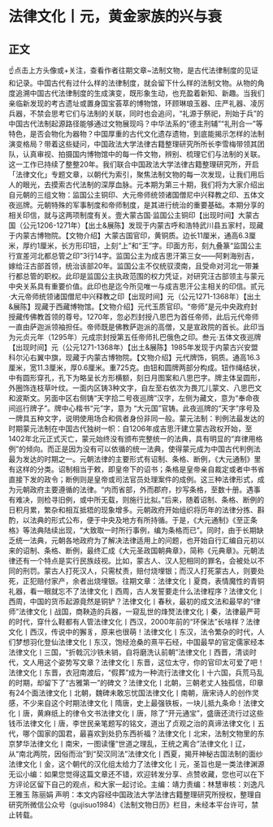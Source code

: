 # 法律文化丨元，黄金家族的兴与衰
## 正文
☝点击上方头像或+关注，查看作者往期文章~法制文物，是古代法律制度的见证和记录。中国古代有过什么样的法律制度，就会留下什么样的法制文物。从物的角度追溯中国古代法律制度的生成演变，既形象生动，也充盈着新知、新趣。当我们亲临新发现的考古遗址或置身国宝荟萃的博物馆，环顾琳琅玉器、庄严礼器、凌厉兵器，不禁会思考它们与法制的关联，同时也会追问，“礼源于祭祀，刑始于兵”的中国古代法制起源路径能够通过文物展现吗？中华法系的“德主刑辅”“礼刑合一”等特色，是否会物化为器物？中国厚重的古代文化遗存遗物，到底能揭示怎样的法制演变格局？带着这些疑问，中国政法大学法律古籍整理研究所所长李雪梅带领其团队，认真审视、拍摄国内博物馆中的每一件文物，辨别、梳理它们与法制的关联。这一工作已持续了整整20年。我们联合中国政法大学法律古籍整理研究所，开启「法律文化」专题文章，以朝代为索引，聚焦法制文物的每一次发现，让我们用后人的眼光，去摸索古代法制的深厚血脉。元本期为第三十期，我们将为大家介绍出自元朝的三组文物：监国公主铜印、大元帝师统领诸国僧尼中兴释教之印、五体文夜巡牌。元朝特殊的军事制度和帝师制度，是其进行统治的重要基础。本期分享的相关印信，就与这两项制度有关。壹大蒙古国·监国公主铜印【出现时间】大蒙古国（公元1206-1271年）【出土&展陈】发现于内蒙古呼和浩特武川县五家村，现藏于内蒙古博物院。【文物介绍】大蒙古国官印，黄铜质。边长11厘米，通高6.3厘米，厚约1厘米，长方形印钮，上刻“上”和“王”字。印面方形，刻九叠篆“监国公主行宣差河北都总管之印”3行14字。监国公主为成吉思汗第三女——阿剌海别吉，嫁给汪古部首领，统治该部20年。监国公主不仅统驭漠南，且受命对河北一带兼行都总管的职权。此印是监国公主执政范围的权力凭证，对研究汪古部领主与蒙元中央关系具有重要价值。此印也是迄今所见唯一与成吉思汗公主相关的印信。贰元·大元帝师统领诸国僧尼中兴释教之印【出现时间】元（公元1271-1368年）【出土&展陈】现藏于西藏博物馆。【文物介绍】元代玉质官印。“帝师”是元中央政府封授藏传佛教首领的尊号。1270年，忽必烈封授八思巴为首任帝师，此后元代帝师一直由萨迦派领袖担任。帝师既是佛教萨迦派的高僧，又是宣政院的首长。此印当为元贞元年（1295年）元成宗封授第五任帝师扎巴俄色之印。叁元·五体文夜巡牌【出现时间】元（公元1271-1368年）【出土&展陈】1985年发现于内蒙古兴安盟科尔沁右翼中旗，现藏于内蒙古博物院。【文物介绍】元代牌饰，铜质。通高16.3厘米，宽11.3厘米，厚0.6厘米。重725克。由钮和圆牌两部分构成。钮作绳结状，中有圆形穿孔，孔下为略呈长方形横额，刻日月图案和八思巴字。牌主体呈圆形，外圈饰连枝草叶纹。一面内区铸3种文字，自左至右依次为畏兀儿蒙文、八思巴文和波斯文。另面中区右侧铸“天字拾二号夜巡牌”汉字，左侧为藏文，意为“奉命夜间巡行牌子”。牌中心楷书“元”字，意为 “大元国”官铸。此夜巡牌的“天字”序号及一牌具五种文字，说明使用场合和佩者身份非同一般。蒙元法制：判例法最发达的时期蒙元法制在中国古代独树一帜：自1206年成吉思汗建立蒙古政权开始，至1402年北元正式灭亡，蒙元始终没有颁布完整统一的法典，具有明显的“弃律用格例”的倾向。而正是因为没有可以依循的统一法典，使得蒙元成为中国古代判例法最为发达的时期之一。元朝法律的主要形式有诏制、条格、断例，《大元通制》里有这样的分类。诏制相当于敕，即皇帝下的诏书；条格是皇帝亲自裁定或者中书省直接下发的政令；断例则是皇帝或司法官员处理案件的成例。这三种法律形式，成为元朝政府主要遵循的法律。“内而省部，外而郡府，抄写条格，至数十册。遇事有难决，则检寻旧例，或中所无载，则施行比拟。”后来，随着诏制、条格、断例的日积月累，繁杂和相互抵牾的现象增多。元朝政府开始组织将历年的法律分拣、斟酌，以法典的形式公布，便于中央及地方有所持循。于是，《大元通制》《至正条格》等法典陆续出现，“大致取一时所行事例，编为条格而已”。同时，由于长期缺乏统一法典，元朝各地政府为了解决法律适用上的问题，也开始自行汇编自元初以来的诏制、条格、断例，最终汇成《大元圣政国朝典章》，简称《元典章》。元朝法律还有一个特点是实行民族歧视。比如，蒙古人、汉人犯相同的罪名，会被处以不同的刑罚。蒙古人打死汉人，只需杖责，赔付烧埋银；而汉人打死蒙古人，则要处死，正犯赔付家产，余者出烧埋银。往期文章：法律文化丨夏商，表情魔性的青铜礼器，看一眼就忘不了法律文化丨西周，古人发誓要走什么法律程序？法律文化丨西周，中国的货币起源竟然是铜铲？法律文化丨春秋，最初的成文法和最早的“律师”法律文化丨战国，商鞅造的兵器，一窥乱世的烽燹法律文化丨秦，法律最严苛的时代，穿什么鞋都有人管法律文化丨西汉，2000年前的“环保法”长啥样？法律文化丨西汉，传说中的獬豸，原来也很萌！法律文化丨东汉，法令繁杂的时代，人们梦想羽化登仙法律文化丨东汉，饱经沧桑的熹平石经，中国最早的官定儒家经本法律文化丨三国，“折戟沉沙铁未销，自将磨洗认前朝”法律文化丨西晋，清谈时代，文人用这个姿势写文章？法律文化丨东晋，这位太守，你的官印太可爱了吧！法律文化丨东晋，衣冠南渡后，“假葬”成为一种流行法律文化丨十六国，兵荒马乱的时期，却留下了“古雅第一”的碑文？​法律文化丨北朝，三朝老丈人独孤信，印章有24个面法律文化丨北朝，魏碑未敢忘忧国法律文化丨南朝，唐宋诗人的创作灵感，不少来自这个时期法律文化丨隋唐，史上最强铁板，一块儿抵九条命！法律文化丨唐，黄麻纸上的律令文书法律文化丨唐，除了“开元通宝”，盛唐还流行过这些钱币法律文化丨唐，李世民亲笔题写的铭文，道出了贞观之治的真谛法律文化丨五代，哪个国家的国君，最喜欢到处扔东西祈福？法律文化丨北宋，法制文物里的东京梦华法律文化丨南宋，一图读懂“世道之理乱，王统之离合”法律文化丨辽，从“南北两院，因俗而治”到“契汉同法”法律文化丨西夏，揭开神秘古国法制的面纱法律文化丨金，这个朝代的汉化组太给力了法律文化丨元，圣旨也是一类法律渊源无讼小编：如果您觉得这篇文章还不错，欢迎转发分享、点赞收藏，您也可以在下方评论区留下自己的观点，和大家一起讨论。主编：靖力责编：林慧审核：刘逸凡 王雅玉 陈丽娟 声明：本文内容经中国政法大学法律古籍整理研究所授权，整理自研究所微信公众号（gujisuo1984）《法制文物日历》栏目，未经本平台许可，禁止转载。